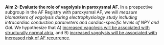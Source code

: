 __Aim 2: Evaluate the role of vagolysis in paroxysmal AF.__
In a prospective subgroup in the AF Registry with paroxysmal AF, we will *measure biomarkers of vagolysis during electrophysiology study including intracardiac conduction parameters and cardiac-specific levels of NPY and Gal.* 
We hypothesize that A) [increased vagolysis will be associated with structurally normal atria]{.underline}, and B) [increased vagolysis will be associated with increased risk of AF recurrence]{.underline}.
